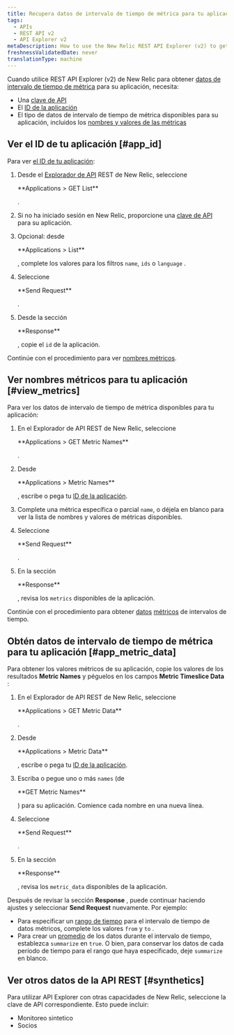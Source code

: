 ```yaml
---
title: Recupera datos de intervalo de tiempo de métrica para tu aplicación (Explorer)
tags:
  - APIs
  - REST API v2
  - API Explorer v2
metaDescription: How to use the New Relic REST API Explorer (v2) to get metric data for your application.
freshnessValidatedDate: never
translationType: machine
---
```


Cuando utilice REST API Explorer (v2) de New Relic para obtener [datos de intervalo de tiempo de métrica](/docs/telemetry-data-platform/ingest-manage-data/understand-data/new-relic-data-types#timeslice-data) para su aplicación, necesita:

* Una [clave de API](/docs/apis/rest-api-v2/getting-started/introduction-new-relic-rest-api-v2#api_key)
* El [ID de la aplicación](#app_id)
* El tipo de datos de intervalo de tiempo de métrica disponibles para su aplicación, incluidos los [nombres y valores de las métricas](#view_metrics)

## Ver el ID de tu aplicación [#app_id]

Para ver [el ID de tu aplicación](/docs/apm/apis/requirements/identification-code):

1. Desde el [Explorador de API](https://rpm.newrelic.com/api/explore "El enlace se abre en una ventana nueva.") REST de New Relic, seleccione

   <DNT>
     **Applications > GET List**
   </DNT>

   .

2. Si no ha iniciado sesión en New Relic, proporcione una [clave de API](/docs/apis/rest-api-v2/requirements/rest-api-key#viewing) para su aplicación.

3. Opcional: desde

   <DNT>
     **Applications > List**
   </DNT>

   , complete los valores para los filtros `name`, `ids` o `language` .

4. Seleccione

   <DNT>
     **Send Request**
   </DNT>

   .

5. Desde la sección

   <DNT>
     **Response**
   </DNT>

   , copie el `id` de la aplicación.

Continúe con el procedimiento para ver [nombres métricos](#view_metrics).

## Ver nombres métricos para tu aplicación [#view_metrics]

Para ver los datos de intervalo de tiempo de métrica disponibles para tu aplicación:

1. En el Explorador de API REST de New Relic, seleccione

   <DNT>
     **Applications > GET Metric Names**
   </DNT>

   .

2. Desde

   <DNT>
     **Applications > Metric Names**
   </DNT>

   , escribe o pega tu [ID de la aplicación](/docs/apm/apis/requirements/identification-code).

3. Complete una métrica específica o parcial `name`, o déjela en blanco para ver la lista de nombres y valores de métricas disponibles.

4. Seleccione

   <DNT>
     **Send Request**
   </DNT>

   .

5. En la sección

   <DNT>
     **Response**
   </DNT>

   , revisa los `metrics` disponibles de la aplicación.

Continúe con el procedimiento para obtener [datos](#app_metric_data) [métricos](#app_metric_data) de intervalos de tiempo.

## Obtén datos de intervalo de tiempo de métrica para tu aplicación [#app_metric_data]

Para obtener los valores métricos de su aplicación, copie los valores de los resultados <DNT>**Metric Names**</DNT> y péguelos en los campos <DNT>**Metric Timeslice Data**</DNT> :

1. En el Explorador de API REST de New Relic, seleccione

   <DNT>
     **Applications > GET Metric Data**
   </DNT>

   .

2. Desde

   <DNT>
     **Applications > Metric Data**
   </DNT>

   , escribe o pega tu [ID de la aplicación](/docs/apm/apis/requirements/identification-code).

3. Escriba o pegue uno o más `names` (de

   <DNT>
     **GET Metric Names**
   </DNT>

   ) para su aplicación. Comience cada nombre en una nueva línea.

4. Seleccione

   <DNT>
     **Send Request**
   </DNT>

   .

5. En la sección

   <DNT>
     **Response**
   </DNT>

   , revisa los `metric_data` disponibles de la aplicación.

Después de revisar la sección <DNT>**Response**</DNT> , puede continuar haciendo ajustes y seleccionar <DNT>**Send Request**</DNT> nuevamente. Por ejemplo:

* Para especificar un [rango de tiempo](/docs/apm/apis/api-v2-examples/specifying-time-range-api-v2) para el intervalo de tiempo de datos métricos, complete los valores `from` y `to` .
* Para crear un [promedio](/docs/apm/apis/requirements/calculating-average-metric-values-summarize) de los datos durante el intervalo de tiempo, establezca `summarize` en `true`. O bien, para conservar los datos de cada período de tiempo para el rango que haya especificado, deje `summarize` en blanco.

## Ver otros datos de la API REST [#synthetics]

Para utilizar API Explorer con otras capacidades de New Relic, seleccione la clave de API correspondiente. Esto puede incluir:

* Monitoreo sintetico
* Socios
